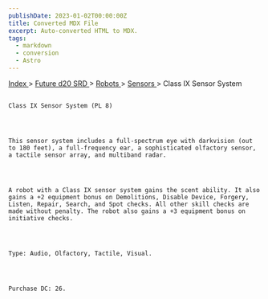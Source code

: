 ```yaml
---
publishDate: 2023-01-02T00:00:00Z
title: Converted MDX File
excerpt: Auto-converted HTML to MDX.
tags:
  - markdown
  - conversion
  - Astro
---
```


[
Index
](-index) >
[
Future d20 SRD
](future-d20-srd-index) >
[
Robots
](future-d20-srd-robots-index) >
[
Sensors
](future-d20-srd-robots-sensors-index) > Class IX Sensor System

##

    Class IX Sensor System (PL 8)




    This sensor system includes a full-spectrum eye with darkvision (out to 180 feet), a full-frequency ear, a sophisticated olfactory sensor, a tactile sensor array, and multiband radar.




    A robot with a Class IX sensor system gains the scent ability. It also gains a +2 equipment bonus on Demolitions, Disable Device, Forgery, Listen, Repair, Search, and Spot checks. All other skill checks are made without penalty. The robot also gains a +3 equipment bonus on initiative checks.




    Type: Audio, Olfactory, Tactile, Visual.




    Purchase DC: 26.
